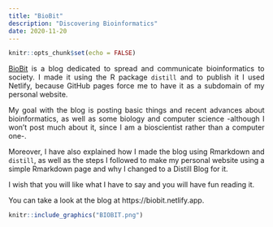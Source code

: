 ```yaml
---
title: "BioBit"
description: "Discovering Bioinformatics"
date: 2020-11-20
---
```


```r
knitr::opts_chunk$set(echo = FALSE)
```

<p align='justify'>[BioBit](https://biobit.netlify.app) is a blog dedicated to spread and communicate bioinformatics to society. I made it using the R package `distill` and to publish it I used Netlify, because GitHub pages force me to have it as a subdomain of my personal website.</p>

<p align='justify'>My goal with the blog is posting basic things and recent advances about bioinformatics, as well as some biology and computer science -although I won't post much about it, since I am a bioscientist rather than a computer one-. </p>

<p align='justify'>Moreover, I have also explained how I made the blog using Rmarkdown and `distill`, as well as the steps I followed to make my personal website using a simple Rmarkdown page and why I changed to a Distill Blog for it.</p>

<p align='justify'>I wish that you will like what I have to say and you will have fun reading it.</p>

<p align='justify'>You can take a look at the blog at https://biobit.netlify.app.</p>

```r
knitr::include_graphics("BIOBIT.png")
```

